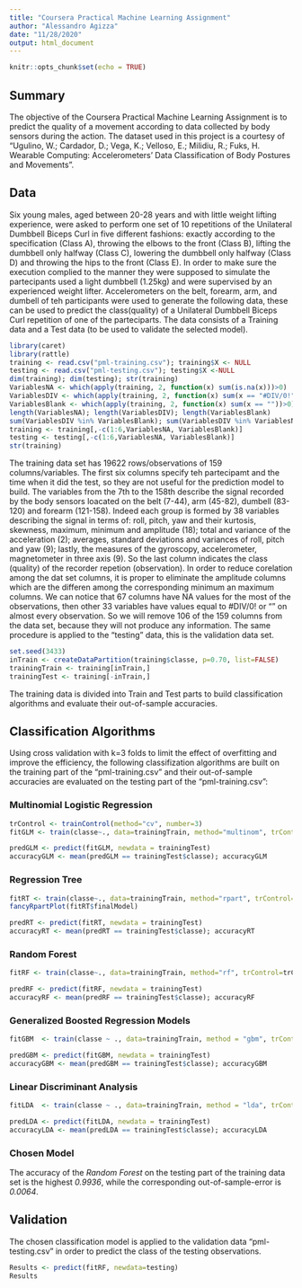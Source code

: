 ```yaml
---
title: "Coursera Practical Machine Learning Assignment"
author: "Alessandro Agizza"
date: "11/28/2020"
output: html_document
---
```


```r
knitr::opts_chunk$set(echo = TRUE)
```
## Summary

The objective of the Coursera Practical Machine Learning Assignment is to predict the quality of a movement according to data collected by body sensors during the action. The dataset used in this project is a courtesy of “Ugulino, W.; Cardador, D.; Vega, K.; Velloso, E.; Milidiu, R.; Fuks, H. Wearable Computing: Accelerometers’ Data Classification of Body Postures and Movements”.

## Data

Six young males, aged between 20-28 years and with little weight lifting experience, were asked to perform one set of 10 repetitions of the Unilateral Dumbbell Biceps Curl in five different fashions: exactly according to the specification (Class A), throwing the elbows to the front (Class B), lifting the dumbbell only halfway (Class C), lowering the dumbbell only halfway (Class D) and throwing the hips to the front (Class E). In order to make sure the execution complied to the manner they were supposed to simulate the partecipants used a light dumbbell (1.25kg) and were supervised by an experienced weight lifter. Accelerometers on the belt, forearm, arm, and dumbell of teh participants were used to generate the following data, these can be used to predict the class(quality) of a Unilateral Dumbbell Biceps Curl repetition of one of the parteciparts. The data consists of a Training data and a Test data (to be used to validate the selected model).

```r
library(caret)
library(rattle)
training <- read.csv("pml-training.csv"); training$X <- NULL
testing <- read.csv("pml-testing.csv"); testing$X <-NULL
dim(training); dim(testing); str(training)
VariablesNA <- which(apply(training, 2, function(x) sum(is.na(x)))>0)
VariablesDIV <- which(apply(training, 2, function(x) sum(x == "#DIV/0!"))>0)
VariablesBlank <- which(apply(training, 2, function(x) sum(x == ""))>0)
length(VariablesNA); length(VariablesDIV); length(VariablesBlank)
sum(VariablesDIV %in% VariablesBlank); sum(VariablesDIV %in% VariablesNA)                      
training <- training[,-c(1:6,VariablesNA, VariablesBlank)]
testing <- testing[,-c(1:6,VariablesNA, VariablesBlank)]
str(training)
```

The training data set has 19622 rows/observations of 159 columns/variables. The first six columns specify teh partecipamt and the time when it did the test, so they are not useful for the prediction model to build. The variables from the 7th to the 158th describe the signal recorded by the body sensors loacated on the belt (7-44), arm (45-82), dumbell (83-120) and forearm (121-158). Indeed each group is formed by 38 variables describing the signal in terms of: roll, pitch, yaw and their kurtosis, skewness, maximum, minimum and amplitude (18); total and variance of the acceleration (2); averages, standard deviations and variances of roll, pitch and yaw (9); lastly, the measures of the gyroscopy, accelerometer, magnetometer in three axis (9). So the last column indicates the class (quality) of the recorder repetion (observation). In order to reduce corelation among the dat set columns, it is proper to eliminate the amplitude columns which are the differen among the corresponding minimum an maximum columns. We can notice that 67 columns have NA values for the most of the observations, then other 33 variables have values equal to #DIV/0! or "" on almost every observation. So we will remove 106 of the 159 columns from the data set, because they will not produce any information. The same procedure is applied to the "testing" data, this is the validation data set.

```r
set.seed(3433)
inTrain <- createDataPartition(training$classe, p=0.70, list=FALSE)
trainingTrain <- training[inTrain,]
trainingTest <- training[-inTrain,]
```

The training data is divided into Train and Test parts to build classification algorithms and evaluate their out-of-sample accuracies.

## Classification Algorithms

Using cross validation with k=3 folds to limit the effect of overfitting and improve the efficiency, the following classifization algorithms are built on the training part of the "pml-training.csv" and their out-of-sample accuracies are evaluated on the testing part of the "pml-training.csv": 

### Multinomial Logistic Regression
```r
trControl <- trainControl(method="cv", number=3)
fitGLM <- train(classe~., data=trainingTrain, method="multinom", trControl=trControl)
```
```r
predGLM <- predict(fitGLM, newdata = trainingTest)
accuracyGLM <- mean(predGLM == trainingTest$classe); accuracyGLM
```

### Regression Tree
```r
fitRT <- train(classe~., data=trainingTrain, method="rpart", trControl=trControl)
fancyRpartPlot(fitRT$finalModel)
```
```r
predRT <- predict(fitRT, newdata = trainingTest)
accuracyRT <- mean(predRT == trainingTest$classe); accuracyRT
```

### Random Forest
```r
fitRF <- train(classe~., data=trainingTrain, method="rf", trControl=trControl, verbose=FALSE)
```
```r
predRF <- predict(fitRF, newdata = trainingTest)
accuracyRF <- mean(predRF == trainingTest$classe); accuracyRF
```

### Generalized Boosted Regression Models
```r
fitGBM  <- train(classe ~ ., data=trainingTrain, method = "gbm", trControl = trControl, verbose = FALSE)
```
```r
predGBM <- predict(fitGBM, newdata = trainingTest)
accuracyGBM <- mean(predGBM == trainingTest$classe); accuracyGBM
```
### Linear Discriminant Analysis
```r
fitLDA  <- train(classe ~ ., data=trainingTrain, method = "lda", trControl = trControl, verbose = FALSE)
```
```r
predLDA <- predict(fitLDA, newdata = trainingTest)
accuracyLDA <- mean(predLDA == trainingTest$classe); accuracyLDA
```

### Chosen Model
The accuracy of the *Random Forest* on the testing part of the training data set is the highest *0.9936*, while the corresponding out-of-sample-error is *0.0064*.

## Validation
The chosen classification model is applied to the validation data "pml-testing.csv" in order to predict the class of the testing observations.
```r
Results <- predict(fitRF, newdata=testing)
Results
```
